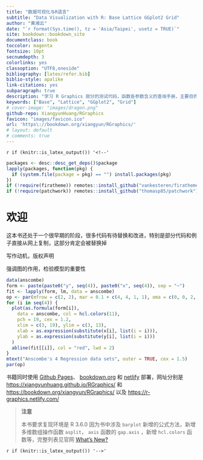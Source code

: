 ```yaml
---
title: "数据可视化与R语言"
subtitle: "Data Visualization with R: Base Lattice GGplot2 Grid"
author: "黄湘云"
date: "`r format(Sys.time(), tz = 'Asia/Taipei', usetz = TRUE)`"
site: bookdown::bookdown_site
documentclass: book
toccolor: magenta
fontsize: 10pt
secnumdepth: 3
colorlinks: yes
classoption: "UTF8,oneside"
bibliography: [latex/refer.bib]
biblio-style: apalike
link-citations: yes
subparagraph: true
description: "学习 R Graphics 部分的测试代码，函数各参数含义的查询手册，主要目的是帮助读者读懂参考手册，写作过程分步走：学习知识，记笔记，可写本书上，博客侧重在某个点的内容扩展上，书籍需要照顾覆盖面，各部分平衡一点，整理心得，再次修改笔记以符合书籍。所有的案例都基于真实数据集，基础 R 打包的数据集都是真实的，扩展案例就是在规模上进行扩展，选用基础 R 中的数据，原因是收集清洗真实数据是比较麻烦和费时间的事情。数据操作和数据清理部分以Base R为主，在sidebar中给出tidyverse的等价表示。数据可视化部分以ggplot2为主，在sidebar中给出Base R的等价表示"
keywords: ["Base", "Lattice", "GGplot2", "Grid"]
# cover-image: "images/dragon.png"
github-repo: XiangyunHuang/RGraphics
favicon: "images/favicon.ico"
url: 'https\://bookdown.org/xiangyun/RGraphics/'
# layout: default
# comments: true
---
```


`r if (knitr::is_latex_output()) '<!--'` 

```r
packages <- desc::desc_get_deps()$package
lapply(packages, function(pkg) {
  if (system.file(package = pkg) == "") install.packages(pkg)
})
if (!require(firatheme)) remotes::install_github("vankesteren/firatheme")
if (!require(patchwork)) remotes::install_github("thomasp85/patchwork")
```

# 欢迎 {#welcome .unnumbered}

::: warning
这本书还处于一个很早期的阶段，很多代码有待替换和改进，特别是部分代码和例子直接从网上复制，这部分肯定会被替换掉
:::

写作动机，版权声明

强调图的作用，检验模型的重要性

```r
data(anscombe)
form <- paste(paste0("y", seq(4)), paste0("x", seq(4)), sep = "~")
fit <- lapply(form, lm, data = anscombe)
op <- par(mfrow = c(2, 2), mar = 0.1 + c(4, 4, 1, 1), oma = c(0, 0, 2, 0))
for (i in seq(4)) {
  plot(as.formula(form[i]),
    data = anscombe, col = hcl.colors(11),
    pch = 19, cex = 1.2,
    xlim = c(3, 19), ylim = c(3, 13),
    xlab = as.expression(substitute(x[i], list(i = i))),
    ylab = as.expression(substitute(y[i], list(i = i)))
  )
  abline(fit[[i]], col = "red", lwd = 2)
}
mtext("Anscombe's 4 Regression data sets", outer = TRUE, cex = 1.5)
par(op)
```

书籍同时使用 [Github Pages](https://pages.github.com/)、 [bookdown.org](https://bookdown.org) 和 [netlify](https://www.netlify.com) 部署，网址分别是 <https://xiangyunhuang.github.io/RGraphics/> 和 <https://bookdown.org/xiangyun/RGraphics/> 以及 <https://r-graphics.netlify.com/>

> **注意**
>
> 本书要求复现环境是 R 3.6.0 因为书中涉及 `barplot` 新增的公式方法，新增多维数组操作函数 `asplit`， `axis` 函数的 `gap.axis` ，新增 `hcl.colors` 函数等，完整列表见官网 [What's New?](https://cran.r-project.org/doc/manuals/r-release/NEWS.html)

`r if (knitr::is_latex_output()) '-->'`
